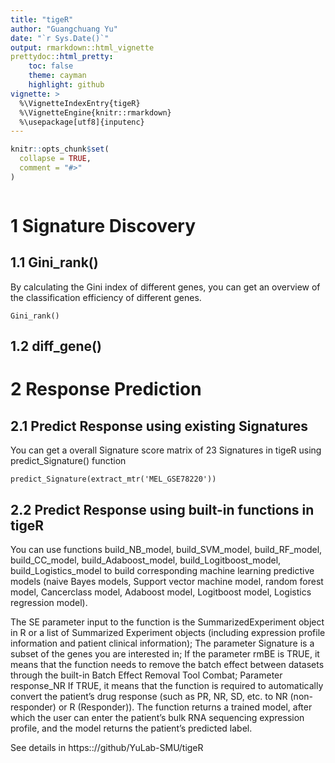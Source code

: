 ---
title: "tigeR"
author: "Guangchuang Yu"
date: "`r Sys.Date()`"
output: rmarkdown::html_vignette
prettydoc::html_pretty:
    toc: false
    theme: cayman
    highlight: github
vignette: >
  %\VignetteIndexEntry{tigeR}
  %\VignetteEngine{knitr::rmarkdown}
  %\usepackage[utf8]{inputenc}
---

```{r, include = FALSE}
knitr::opts_chunk$set(
  collapse = TRUE,
  comment = "#>"
)
```

```{r setup}
```
# 1 Signature Discovery
## 1.1 Gini_rank()
By calculating the Gini index of different genes, you can get an overview of the classification efficiency of different genes.
```
Gini_rank()
```
## 1.2 diff_gene()

# 2 Response Prediction
## 2.1 Predict Response using existing Signatures
You can get a overall Signature score matrix of 23 Signatures in tigeR using predict_Signature() function
```
predict_Signature(extract_mtr('MEL_GSE78220'))

```
## 2.2 Predict Response using built-in functions in tigeR
You can use functions build_NB_model, build_SVM_model, build_RF_model, build_CC_model, build_Adaboost_model, build_Logitboost_model, build_Logistics_model to build corresponding machine learning predictive models (naive Bayes models, Support vector machine model, random forest model, Cancerclass model, Adaboost model, Logitboost model, Logistics regression model). 

The SE parameter input to the function is the SummarizedExperiment object in R or a list of Summarized Experiment objects (including expression profile information and patient clinical information); The parameter Signature is a subset of the genes you are interested in; If the parameter rmBE is TRUE, it means that the function needs to remove the batch effect between datasets through the built-in Batch Effect Removal Tool Combat; Parameter response_NR If TRUE, it means that the function is required to automatically convert the patient's drug response (such as PR, NR, SD, etc. to NR (non-responder) or R (Responder)). The function returns a trained model, after which the user can enter the patient's bulk RNA sequencing expression profile, and the model returns the patient's predicted label.

See details in https:://github/YuLab-SMU/tigeR
